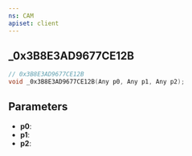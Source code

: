 ```yaml
---
ns: CAM
apiset: client
---
```

## _0x3B8E3AD9677CE12B

```c
// 0x3B8E3AD9677CE12B
void _0x3B8E3AD9677CE12B(Any p0, Any p1, Any p2);
```


## Parameters
* **p0**:
* **p1**:
* **p2**: